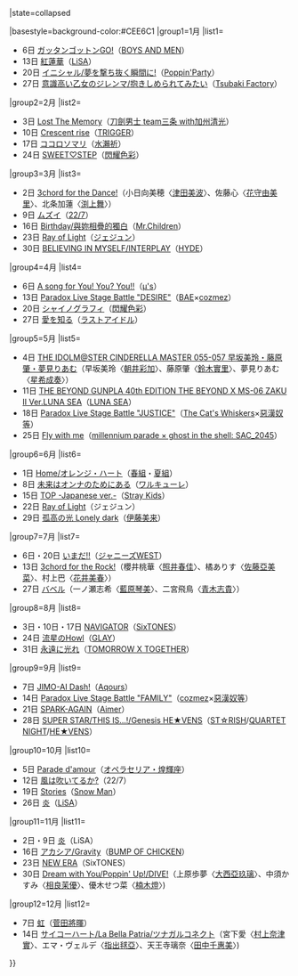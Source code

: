 {{Navbox
|bodyclass=hlist

|name=Oricon動畫單曲週榜冠軍 (2020年)
|title=[[Oricon公信榜|Oricon]]動畫[[單曲]]週榜冠軍作品及獲得者{{#if:{{{1|}}}|（{{{1|}}}）|}}
|state=<includeonly>collapsed</includeonly>

|basestyle=background-color:#CEE6C1
|group1=1月
|list1=
 
*6日 [[ガッタンゴットンGO!]]（[[BOYS AND MEN]]）
*13日 [[紅蓮華]]（[[LiSA]]）
*20日 [[BanG Dream!音樂作品#イニシャル/夢を撃ち抜く瞬間に！|イニシャル/夢を撃ち抜く瞬間に!]]（[[Poppin'Party]]）
*27日 [[意識高い乙女のジレンマ/抱きしめられてみたい]]（[[Tsubaki Factory]]）

|group2=2月
|list2=
 
*3日 [[Lost The Memory]]（[[刀劍亂舞|刀劍男士 team三条 with加州清光]]）
*10日 [[アイドリッシュセブンのディスコグラフィ#Crescent rise|Crescent rise]]（[[アイドリッシュセブン#TRIGGER|TRIGGER]]）
*17日 [[ココロソマリ]]（[[水瀨祈]]）
*24日 [[THE IDOLM@STER SHINY COLORS SWEET STEP|SWEET♡STEP]]（[[偶像大師 閃耀色彩|閃耀色彩]]）

|group3=3月
|list3= 
*2日 [[THE IDOLM@STER CINDERELLA MASTER 3chord#for the Dance!|3chord for the Dance!]]（小日向美穂〈[[津田美波]]〉、佐藤心〈[[花守由美里]]〉、北条加蓮〈[[渕上舞]]〉）
*9日 [[ムズイ]]（[[22/7 (アイドル)|22/7]]）
*16日 [[Birthday/與妳相疊的獨白]]（[[Mr.Children]]）
*23日 [[Brava!! Brava!! Brava!! / Ray of Light|Ray of Light]]（[[ジェジュン]]）
*30日 [[BELIEVING IN MYSELF/INTERPLAY]]（[[HYDE]]）

|group4=4月
|list4= 
*6日 [[A song for You! You? You!!]]（[[μ's]]）
*13日 [[Paradox Live音樂作品列表#Paradox Live Stage Battle "DESIRE"|Paradox Live Stage Battle "DESIRE"]]（[[Paradox Live#BAE|BAE]]×[[Paradox Live#cozmez|cozmez]]）
*20日 [[THE IDOLM@STER SHINY COLORS GR@DATE WING#01|シャイノグラフィ]]（[[偶像大師 閃耀色彩|閃耀色彩]]）
*27日 [[愛を知る]]（[[ラストアイドル]]）

|group5=5月
|list5=
 
*4日 [[THE IDOLM@STER CINDERELLA MASTER#第13弾|THE IDOLM@STER CINDERELLA MASTER 055-057 早坂美玲・藤原肇・夢見りあむ]]（早坂美玲〈[[朝井彩加]]〉、藤原肇〈[[鈴木實里]]〉、夢見りあむ〈[[星希成奏]]〉）
*11日 [[THE BEYOND GUNPLA 40th EDITION THE BEYOND X MS-06 ZAKU II Ver.LUNA SEA]]（[[LUNA SEA]]）
*18日 [[Paradox Live音樂作品列表#Paradox Live Stage Battle "JUSTICE"|Paradox Live Stage Battle "JUSTICE"]]（[[Paradox Live#The Cat's Whiskers|The Cat's Whiskers]]×[[Paradox Live#惡漢奴等|惡漢奴等]]）
*25日 [[Fly with me]]（[[常田大希#millennium parade|millennium parade × ghost in the shell: SAC_2045]]）

|group6=6月
|list6=
 
*1日 [[Home/オレンジ・ハート]]（[[A3!#春組|春組]]・[[A3!#夏組|夏組]]）
*8日 [[マクロスΔのディスコグラフィ#未来はオンナのためにある|未来はオンナのためにある]]（[[ワルキューレ (マクロスΔ)|ワルキューレ]]）
*15日 [[TOP -Japanese ver.-]]（[[Stray Kids]]）
*22日 [[Brava!! Brava!! Brava!! / Ray of Light|Ray of Light]]（ジェジュン）
*29日 [[孤高の光 Lonely dark]]（[[伊藤美来]]）

|group7=7月
|list7= 

*6日・20日 [[証拠 (曲)|いまだ!!]]（[[ジャニーズWEST]]）
*13日 [[THE IDOLM@STER CINDERELLA MASTER 3chord#for the Rock!|3chord for the Rock!]]（櫻井桃華〈[[照井春佳]]〉、橘ありす〈[[佐藤亞美菜]]〉、村上巴〈[[花井美春]]〉）
*27日 [[THE IDOLM@STER CINDERELLA GIRLS STARLIGHT MASTER#40 バベル|バベル]]（一ノ瀬志希〈[[藍原琴美]]〉、二宮飛鳥〈[[青木志貴]]〉）

|group8=8月
|list8=
 
*3日・10日・17日 [[NAVIGATOR (SixTONESの曲)|NAVIGATOR]]（[[SixTONES]]）
*24日 [[G4・2020|流星のHowl]]（[[GLAY]]）
*31日 [[DRAMA (TOMORROW X TOGETHERの曲)|永遠に光れ]]（[[TOMORROW X TOGETHER]]）

|group9=9月
|list9= 
*7日 [[JIMO-AI Dash!]]（[[Aqours]]）
*14日 [[Paradox Live音樂作品列表#Paradox Live Stage Battle "FAMILY"|Paradox Live Stage Battle "FAMILY"]]（[[Paradox Live#cozmez|cozmez]]×[[Paradox Live#惡漢奴等|惡漢奴等]]）
*21日 [[SPARK-AGAIN]]（[[Aimer]]）
*28日 [[うたの☆プリンスさまっ♪のディスコグラフィ#SUPER STAR/THIS IS…!/Genesis HE★VENS|SUPER STAR/THIS IS…!/Genesis HE★VENS]]（[[ST☆RISH]]/[[QUARTET NIGHT]]/[[HE★VENS]]）

|group10=10月
|list10=
 
*5日 [[THE IDOLM@STER MILLION THE@TER WAVE#11 オペラセリア・煌輝座|Parade d'amour]]（[[アイドルマスター ミリオンライブ! シアターデイズ|オペラセリア・煌輝座]]）
*12日 [[風は吹いてるか?]]（22/7）
*19日 [[KISSIN'MY LIPS/Stories|Stories]]（[[Snow Man]]）
*26日 [[炎 (LiSAの曲)|炎]]（[[LiSA]]）

|group11=11月
|list11=
 
*2日・9日 [[炎 (LiSAの曲)|炎]]（LiSA）
*16日 [[アカシア/Gravity]]（[[BUMP OF CHICKEN]]）
*23日 [[NEW ERA (SixTONESの曲)|NEW ERA]]（SixTONES）
*30日 [[Dream with You/Poppin' Up!/DIVE!]]（上原歩夢〈[[大西亞玖璃]]〉、中須かすみ〈[[相良茉優]]〉、優木せつ菜〈[[楠木燈]]〉)

|group12=12月
|list12=
 
*7日 [[虹 (菅田将暉の曲)|虹]]（[[菅田將暉]]）
*14日 [[サイコーハート/La Bella Patria/ツナガルコネクト]]（宮下愛〈[[村上奈津實]]〉、エマ・ヴェルデ〈[[指出毬亞]]〉、天王寺璃奈〈[[田中千惠美]]〉)

}}